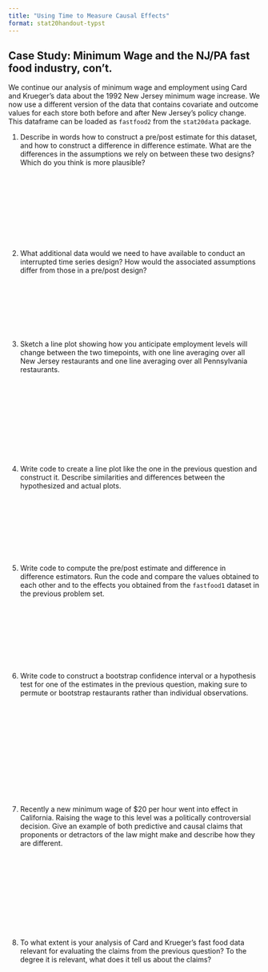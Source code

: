 ```yaml
---
title: "Using Time to Measure Causal Effects"
format: stat20handout-typst
---
```


<!-- ## Case Study 2: Cherry Blossom Run	 -->

<!-- The Cherry Blossom Run is an annual 10-mile race that takes place in April in Washington D.C. when the cherry trees are in bloom. Data were scraped from the Run’s Web pages and include official times and other information, such as the age, sex, and address for all registered runners from 1999 to 2012. Originally designed as a preparatory race for professional runners in the New York Marathon, the Cherry Blossom Run has gained popularity and now over 10,000 people participate each year. An ambitious data scientist used these data to compare the times of 30-year-old runners to 50-year-old runners, to study how run times decreased as people age. 	 -->

<!-- 1. Describe the sample. How large is it ($n$) and what is the unit of observation? -->

<!-- \ -->

<!-- 2. Describe the population. How large is it ($N$)? -->

<!-- \ -->

<!-- 3. Identify the population parameter that researchers are interested in estimating and the corresponding statistic that will serve as the estimate. -->

<!-- \ -->

<!-- 4. Identify possible sources of bias and whether they are selection or measurement bias. How do you expect this will effect the estimate of the parameter? -->

<!-- \ -->
<!-- \ -->
<!-- \ -->
<!-- \ -->
<!-- \ -->
<!-- \ -->
<!-- \ -->
<!-- \ -->
<!-- \ -->


<!-- 5. Identify possible sources of variation and whether they are sampling or measurement variability. How do you expect this will effect the estimate of the parameter? -->

<!-- \ -->
<!-- \ -->
<!-- \ -->
<!-- \ -->
<!-- \ -->
<!-- \ -->
<!-- \ -->
<!-- \ -->
<!-- \ -->

<!-- 6. On a separate sheet of paper, make two sketches: an empirical distribution of the data and what you think the sampling distribution of the statistic might look like given what you know about the data collection. Be sure to label the axes of both plots. Add a vertical line on the sampling distribution that hits the x-axis where you expect the population parameter to be. -->

## Case Study: Minimum Wage and the NJ/PA fast food industry, con't.

We continue our analysis of minimum wage and employment using Card and Krueger's
data about the 1992 New Jersey minimum wage increase.  We now use a different
version of the data that contains covariate and outcome values for each store
both before and after New Jersey's policy change.  This dataframe can be loaded
as `fastfood2` from the `stat20data` package.


@. Describe in words how to construct a pre/post estimate for this dataset, and
how to construct a difference in difference estimate.  What are the differences
in the assumptions we rely on between these two designs?  Which do you think is
more plausible?

\
\
\
\
\
\
\
\


@. What additional data would we need to have available to conduct an
interrupted time series design?  How would the associated assumptions differ from
those in a pre/post design?

\
\
\
\
\
\

@. Sketch a line plot showing how you anticipate employment levels will change 
between the two timepoints, with one line  averaging over all New Jersey 
restaurants and one line averaging over all Pennsylvania restaurants.
 
\
\
\
\
\
\
\
\
\


@. Write code to create a line plot like the one in the previous question and
construct it.  Describe similarities and differences between the hypothesized
and actual plots.

\
\
\
\
\
\
\



@. Write code to compute the pre/post estimate and difference in difference
estimators.  Run the code and compare the values obtained to each other and to
the effects you obtained from the `fastfood1` dataset in the previous problem set.


\
\
\
\
\
\
\


@. Write code to construct a bootstrap confidence interval or a hypothesis test
for one of the estimates in the previous question, making sure to permute or 
bootstrap restaurants rather than individual observations.

\
\
\
\
\
\
\
\
\
\
\



@. Recently  a new minimum wage of \$20 per hour went into effect in California.
Raising the wage to this level was a politically
controversial decision.  Give an example of both predictive and causal claims 
that proponents or detractors of the law might make and describe how they are different.  

\
\
\
\
\
\
\
\
\



@. To what extent is your analysis of Card and
Krueger's fast food data relevant for evaluating the claims from the previous question?  To the 
degree it is relevant, what does it tell us about the claims?




